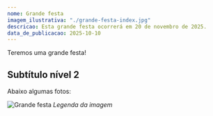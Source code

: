 ```yaml
---
nome: Grande festa
imagem_ilustrativa: "./grande-festa-index.jpg"
descricao: Esta grande festa ocorrerá em 20 de novembro de 2025.
data_de_publicacao: 2025-10-10
---
```


Teremos uma grande festa!

## Subtítulo nível 2

Abaixo algumas fotos:

![Grande festa](./grande-festa-1.jpg)
_Legenda da imagem_
